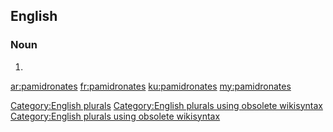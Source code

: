 ==English==

===Noun===
{{head|en}}

# {{plural of|pamidronate}}

[[Category:English plurals]][[Category:English plurals using obsolete wikisyntax]][[Category:English plurals using obsolete wikisyntax]]

[[ar:pamidronates]]
[[fr:pamidronates]]
[[ku:pamidronates]]
[[my:pamidronates]]